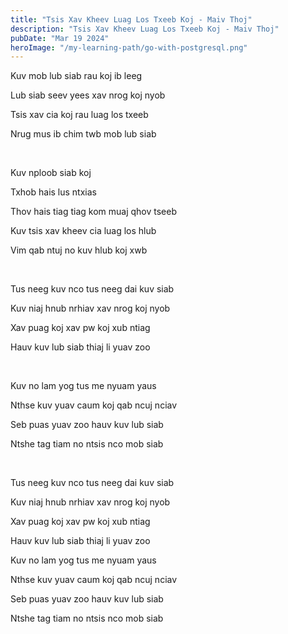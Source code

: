 ```yaml
---
title: "Tsis Xav Kheev Luag Los Txeeb Koj - Maiv Thoj"
description: "Tsis Xav Kheev Luag Los Txeeb Koj - Maiv Thoj"
pubDate: "Mar 19 2024"
heroImage: "/my-learning-path/go-with-postgresql.png"
---
```


Kuv mob lub siab rau koj ib leeg

Lub siab seev yees xav nrog koj nyob

Tsis xav cia koj rau luag los txeeb

Nrug mus ib chim twb mob lub siab

<br />

Kuv nploob siab koj

Txhob hais lus ntxias

Thov hais tiag tiag kom muaj qhov tseeb

Kuv tsis xav kheev cia luag los hlub

Vim qab ntuj no kuv hlub koj xwb

<br />

Tus neeg kuv nco tus neeg dai kuv siab

Kuv niaj hnub nrhiav xav nrog koj nyob

Xav puag koj xav pw koj xub ntiag

Hauv kuv lub siab thiaj li yuav zoo

<br />

Kuv no lam yog tus me nyuam yaus

Nthse kuv yuav caum koj qab ncuj nciav

Seb puas yuav zoo hauv kuv lub siab

Ntshe tag tiam no ntsis nco mob siab

<br />

Tus neeg kuv nco tus neeg dai kuv siab

Kuv niaj hnub nrhiav xav nrog koj nyob

Xav puag koj xav pw koj xub ntiag

Hauv kuv lub siab thiaj li yuav zoo

Kuv no lam yog tus me nyuam yaus

Nthse kuv yuav caum koj qab ncuj nciav

Seb puas yuav zoo hauv kuv lub siab

Ntshe tag tiam no ntsis nco mob siab
